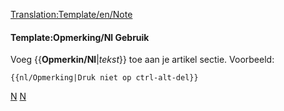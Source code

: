 <noinclude>[[Translation:Template/en/Note]]</noinclude><noinclude></noinclude>{{en/Ambox| type  = notice
| text  = <strong>Opmerking</strong>
<div style="font-size: 90%">
{{{1|Degene die deze opmerking toevoegde heeft geen tekst ingevoerd. De opmerking moet worden ingevuld of verwijderd.}}}</div>
}}<noinclude>

====Template:Opmerking/Nl Gebruik====
Voeg <nowiki>{{</nowiki>'''Opmerkin/Nl'''|''tekst''<nowiki>}}</nowiki> toe aan je artikel sectie. Voorbeeld:
<pre>{{nl/Opmerking|Druk niet op ctrl-alt-del}}</pre>

[[Category:nl/Templates|N]][[Category:en/Message boxes|N]]</noinclude>